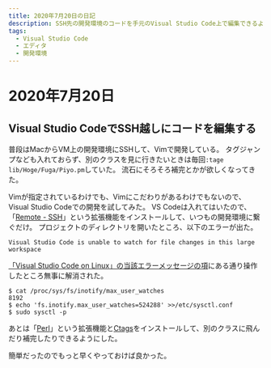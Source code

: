 ```yaml
---
title: 2020年7月20日の日記
description: SSH先の開発環境のコードを手元のVisual Studio Code上で編集できるようにした。
tags:
  - Visual Studio Code
  - エディタ
  - 開発環境
---
```

# 2020年7月20日

## Visual Studio CodeでSSH越しにコードを編集する

普段はMacからVM上の開発環境にSSHして、Vimで開発している。
タグジャンプなども入れておらず、別のクラスを見に行きたいときは毎回`:tage lib/Hoge/Fuga/Piyo.pm`していた。
流石にそろそろ補完とかが欲しくなってきた。

Vimが指定されているわけでも、Vimにこだわりがあるわけでもないので、Visual Studio Codeでの開発を試してみた。
VS Codeは入れてはいたので、「[Remote - SSH](https://marketplace.visualstudio.com/items?itemName=ms-vscode-remote.remote-ssh)」という拡張機能をインストールして、いつもの開発環境に繋ぐだけ。
プロジェクトのディレクトリを開いたところ、以下のエラーが出た。
```
Visual Studio Code is unable to watch for file changes in this large workspace
```
[「Visual Studio Code on Linux」の当該エラーメッセージの項](https://code.visualstudio.com/docs/setup/linux#_visual-studio-code-is-unable-to-watch-for-file-changes-in-this-large-workspace-error-enospc)にある通り操作したところ無事に解消された。

```console
$ cat /proc/sys/fs/inotify/max_user_watches
8192
$ echo 'fs.inotify.max_user_watches=524288' >>/etc/sysctl.conf
$ sudo sysctl -p
```

あとは「[Perl](https://marketplace.visualstudio.com/items?itemName=cfgweb.vscode-perl)」という拡張機能と[Ctags](http://ctags.sourceforge.net/)をインストールして、別のクラスに飛んだり補完したりできるようにした。

簡単だったのでもっと早くやっておけば良かった。
